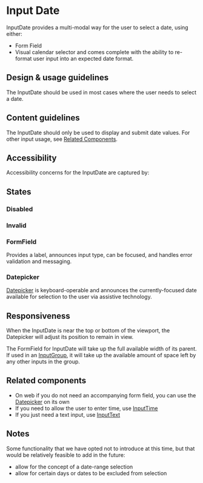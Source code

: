 
<Meta title="Components/Forms and Inputs/InputDate/Docs" />

# Input Date

InputDate provides a multi-modal way for the user to select a date, using either:

- Form Field
- Visual calendar selector and comes complete with the ability to re-format user
  input into an expected date format.

## Design & usage guidelines

The InputDate should be used in most cases where the user needs to select a
date.

## Content guidelines

The InputDate should only be used to display and submit date values. For other
input usage, see [Related Components](#related-components).

## Accessibility

Accessibility concerns for the InputDate are captured by:

## States

### Disabled

<Canvas>
  <InputDate placeholder="Start Date" disabled={true} onChange={undefined} />
</Canvas>

### Invalid

<Canvas>
  <InputDate
    placeholder="Start date"
    invalid="Start Date is required"
    onChange={undefined}
  />
</Canvas>

### FormField

Provides a label, announces input type, can be focused, and handles error
validation and messaging.

### Datepicker

[Datepicker](../?path=/docs/components-selections-datepicker--date-picker#date-picker#accessibility)
is keyboard-operable and announces the currently-focused date available for
selection to the user via assistive technology.

## Responsiveness

When the InputDate is near the top or bottom of the viewport, the Datepicker
will adjust its position to remain in view.

The FormField for InputDate will take up the full available width of its parent.
If used in an
[InputGroup](../?path=/docs/components-forms-and-inputs-inputgroup--input-group),
it will take up the available amount of space left by any other inputs in the
group.

## Related components

- On web if you do not need an accompanying form field, you can use the
  [Datepicker](../?path=/docs/components-selections-datepicker--date-picker#date-picker)
  on its own
- If you need to allow the user to enter time, use
  [InputTime](../?path=/docs/components-forms-and-inputs-inputtime--input-time)
- If you just need a text input, use
  [InputText](../?path=/docs/components-forms-and-inputs-inputtext--input-text)

## Notes

Some functionality that we have opted not to introduce at this time, but that
would be relatively feasible to add in the future:

- allow for the concept of a date-range selection
- allow for certain days or dates to be excluded from selection
